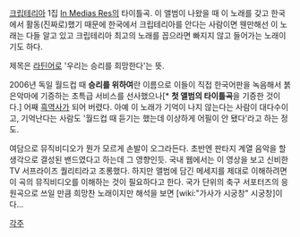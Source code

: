 {{{#!html
 <object width="500" height="405"><param name="movie" value="http://www.youtube.com/v/jt8wxgfd77A&hl=ko_KR&fs=1&border=1"></param><param name="allowFullScreen" value="true"></param><param name="allowscriptaccess" value="always"></param><embed src="http://www.youtube.com/v/jt8wxgfd77A&hl=ko_KR&fs=1&border=1" type="application/x-shockwave-flash" allowscriptaccess="always" allowfullscreen="true" width="500" height="405"></embed></object>
}}}

[[크립테리아]] 1집 [[In Medias Res]]의 타이틀곡. 이 앨범이 나왔을 때 이 노래를 갖고 한국에서 활동(진짜로)했기 때문에 한국에서 크립테리아를 안다는 사람이면 웬만해선 이 노래는 다들 알고 있고 크립테리아 최고의 노래를 꼽으라면 빠지지 않고 들어가는 노래이기도 하다.

제목은 [[라틴어]]로 '우리는 승리를 희망한다'는 뜻.

2006년 독일 월드컵 때 '''승리를 위하여'''란 이름으로 이들이 직접 한국어판을 녹음해서 붉은악마에 기증하는 초특급 서비스를 선사했으나[* '''첫 앨범의 타이틀곡'''을 기증한 것이다.] 어째 [[흑역사]]가 되어 버렸다. 아예 이 노래가 기억이 나지 않는다는 사람이 대다수이고, 기억난다는 사람도 '월드컵 때 듣기는 했는데 이상하게 어필이 안 됐다'라고 하는 정도.

여담으로 뮤직비디오가 뭔가 모르게 손발이 오그라든다. 초반엔 판타지 계열 음악을 할 생각으로 결성된 밴드였다고 하는데 그 영향인듯. 국내 웹에서는 이 영상을 보고 신비한 TV 서프라이즈 퀄리티라고 조롱했다. 하지만 앨범에 담긴 메세지를 제대로 이해하려면 이 곡의 뮤직비디오를 이해하는 것이 필요하다고 한다. 국가 단위의 축구 서포터즈의 응원곡으로 쓰일 만큼 희망찬 노래이지만 해석을 보면 [wiki:"가사가 시궁창" 시궁창]이다...

[[각주]]
